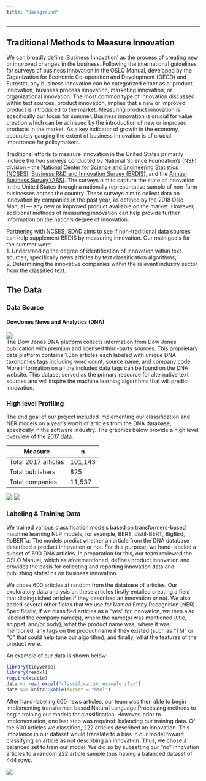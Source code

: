 ```yaml
---
title: "Background"
---
```


----

## Traditional Methods to Measure Innovation  

We can broadly define 'Business Innovation' as the process of creating new or improved changes in the business. Following the international guidelines for surveys of business innovation in the OSLO Manual, developed by the Organization for Economic Co-operation and Development (OECD) and Eurostat, any business innovation can be categorized either as a: product innovation, business process innovation, marketing innovation, or organizational innovation. The most common type of innovation discussed within text sources, product innovation, implies that a new or improved product is introduced to the market. Measuring product innovation is specifically our focus for summer. Business innovation is crucial for value creation which can be achieved by the introduction of new or improved products in the market. As a key indicator of growth in the economy, accurately gauging the extent of business innovation is of crucial importance for policymakers.  

Traditional efforts to measure innovation in the United States primarily include the two surveys conducted by National Science Foundation’s (NSF) division – the [National Center for Science and Engineering Statistics (NCSES)](https://www.nsf.gov/statistics/about-ncses.cfm): [Business R&D and Innovation Survey (BRDIS)](https://www.nsf.gov/statistics/srvyberd/), and the [Annual Business Survey (ABS)](https://www.nsf.gov/statistics/srvyabs/). The surveys aim to capture the state of innovation in the United States through a nationally representative sample of non-farm businesses across the country. These surveys aim to collect data on innovation by companies in the past year, as defined by the 2018 Oslo Manual — any new or improved product available on the market. However, additional methods of measuring innovation can help provide further information on the nation’s degree of innovation.  

Partnering with NCSES, SDAD aims to see if non-traditional data sources can help supplement BRDIS by measuring innovation. Our main goals for the summer were:  
1. Understanding the degree of identification of innovation within text sources, specifically news articles by text classification algorithms;  
2. Determining the innovative companies within the relevant industry sector from the classified text.  

## The Data   
### Data Source  
#### DowJones News and Analytics (DNA)  

![](images/dnalogo.png)  
The Dow Jones DNA platform collects information from Dow Jones publication with premium and licensed third-party sources. This proprietary data platform contains 1.3bn articles each labeled with unique DNA taxonomies tags including word count, source name, and company code. More information on all the included data tags can be found on the DNA website. This dataset served as the primary resource for alternative text sources and will inspire the machine learning algorithms that will predict innovation.  

### High level Profiling  

The end goal of our project included implementing our classification and NER models on a year's worth of articles from the DNA database, specifcally in the software industry. The graphics below provide a high level overview of the 2017 data.  

| Measure             | n       |
|---------------------|---------|
| Total 2017 articles | 101,143 |
| Total publishers    | 825     |
| Total companies     | 11,537  |


![](images/2017_top_10_publishers.png)
![](images/2017_top_10_company_mentions.png)

### Labeling & Training Data  

We trained various classification models based on transformers-based machine learning NLP models, for example, BERT, distil-BERT, BigBird, RoBERTa. The models predict whether an article from the DNA database described a product innovation or not. For this purpose, we hand-labeled a subset of 600 DNA articles. In preparation for this, our team reviewed the OSLO Manual, which as aforementioned, defines product innovation and provides the basis for collecting and reporting innovation data and publishing statistics on business innovation.  

We chose 600 articles at random from the database of articles. Our exploratory data analysis on these articles firstly entailed creating a field that distinguished articles if they described an innovation or not. We also added several other fields that we use for Named Entity Recognition (NER). Specifically, if we classified articles as a "yes" for innovation, we then also labeled the company name(s), where the name(s) was mentioned (title, snippet, and/or body), what the product name was, where it was mentioned, any tags on the product name if they existed (such as "TM" or "C" that could help tune our algorithm), and finally, what the features of the product were.  

An example of our data is shown below:  

```r
library(tidyverse)
library(readxl)
require(xtable)
data <- read_excel("classification_example.xlsx")
data %>% knitr::kable(format = "html")
```

After hand-labeling 600 news articles, our team was then able to begin implementing transformer-based Natural Language Processing methods to begin training our models for classification. However, prior to implementation, one last step was required: balancing our training data. Of the 600 articles we classified, 222 articles described an innovation. This imbalance in our dataset would translate to a bias in our model toward classifying an article as not describing an innovation. Thus, we chose a balanced set to train our model. We did so by subsetting our "no" innovation articles to a random 222 article sample thus having a balanced dataset of 444 rows.  

![](images/balancing_graphic.png)


